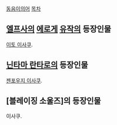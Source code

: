 [[동음이의어]]
[[목차]]

== [[엘프]]사의 [[에로게]] [[유작]]의 등장인물 ==
[[이토 이사쿠]].
== [[닌타마 란타로]]의 등장인물 ==
[[젠포우지 이사쿠]].
== [블레이징 소울즈]의 등장인물 ==
이사쿠.
